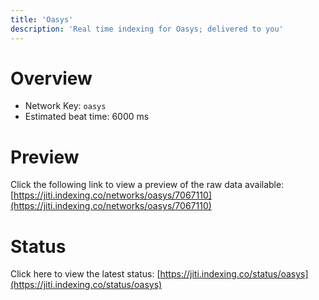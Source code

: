 ```yaml
---
title: 'Oasys'
description: 'Real time indexing for Oasys; delivered to you'
---
```


# Overview
- Network Key: `oasys`
- Estimated beat time: 6000 ms

# Preview
Click the following link to view a preview of the raw data available: [https://jiti.indexing.co/networks/oasys/7067110](https://jiti.indexing.co/networks/oasys/7067110)

# Status
Click here to view the latest status: [https://jiti.indexing.co/status/oasys](https://jiti.indexing.co/status/oasys)
